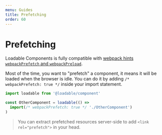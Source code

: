 ```yaml
---
menu: Guides
title: Prefetching
order: 60
---
```


# Prefetching

Loadable Components is fully compatible with [webpack hints `webpackPrefetch` and `webpackPreload`](https://webpack.js.org/guides/code-splitting/#prefetching-preloading-modules).

Most of the time, you want to "prefetch" a component, it means it will be loaded when the browser is idle. You can do it by adding `/* webpackPrefetch: true */` inside your import statement.

```js
import loadable from '@loadable/component'

const OtherComponent = loadable(() =>
  import(/* webpackPrefetch: true */ './OtherComponent')
)
```

> You can extract prefetched resources server-side to add `<link rel="prefetch">` in your head.
